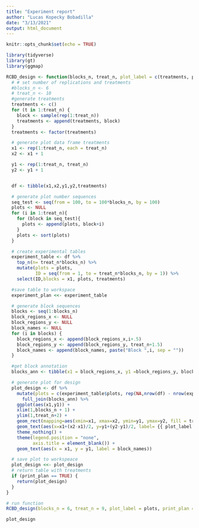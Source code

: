 ```yaml
---
title: "Experiment report"
author: "Lucas Kopecky Bobadilla"
date: "3/13/2021"
output: html_document
---
```


```r
knitr::opts_chunk$set(echo = TRUE)
```

```r
library(tidyverse)
library(gt)
library(ggmap)
```


```r
RCBD_design <- function(blocks_n, treat_n, plot_label = c(treatments, plots), print_plan = TRUE){
  # # set number of replications and treatments
  #blocks_n <- 6
  # treat_n <- 10
  #generate treatments
  treatments <- c()
  for (t in 1:treat_n) {
    block <- sample(rep(1:treat_n))
    treatments <- append(treatments, block)
  }
  treatments <- factor(treatments)

  # generate plot data frame treatments
  x1 <- rep(1:treat_n, each = treat_n)
  x2 <- x1 + 1

  y1 <- rep(1:treat_n, treat_n)
  y2 <- y1 + 1


  df <- tibble(x1,x2,y1,y2,treatments)

  # generate plot number sequences
  seq_test <- seq(from = 100, to = 100*blocks_n, by = 100)
  plots <- NULL
  for (i in 1:treat_n){
    for (block in seq_test){
      plots <- append(plots, block+i)
    }
    plots <- sort(plots)
  }

  # create experimental tables
  experiment_table <- df %>%
    top_n(n= treat_n*blocks_n) %>%
    mutate(plots = plots,
           ID = seq(from = 1, to = treat_n*blocks_n, by = 1)) %>%
    select(ID,blocks = x1, plots, treatments)

  #save table to workspace
  experiment_plan <<- experiment_table

  # generate block sequences
  blocks <- seq(1:blocks_n)
  block_regions_x <- NULL
  block_regions_y <- NULL
  block_names <- NULL
  for (i in blocks) {
    block_regions_x <- append(block_regions_x,i+.5)
    block_regions_y <- append(block_regions_y, treat_n+1.5)
    block_names <- append(block_names, paste("Block ",i, sep = ""))
  }

  #get block annotation
  blocks_ann <- tibble(x1 = block_regions_x, y1 =block_regions_y, block_names)

  # generate plot for design
  plot_design <- df %>%
    mutate(plots = c(experiment_table$plots, rep(NA,nrow(df) - nrow(experiment_table)))) %>%
      full_join(blocks_ann) %>%
    ggplot(aes(x1,y1)) +
    xlim(1,blocks_n + 1) +
    ylim(1,treat_n+2) +
    geom_rect(mapping=aes(xmin=x1, xmax=x2, ymin=y1, ymax=y2, fill = treatments), alpha = 0.2, color = "black") +
    geom_text(aes(x=x1+(x2-x1)/2, y=y1+(y2-y1)/2, label= {{ plot_label }} ), size=4) +
    theme_nothing() +
    theme(legend.position = "none",
          axis.title = element_blank()) +
    geom_text(aes(x = x1, y = y1, label = block_names))

  # save plot to workspeace
  plot_design <<- plot_design
  # return table with treatments
  if (print_plan == TRUE) {
    return(plot_design)
  }
}

# run function
RCBD_design(blocks_n = 6, treat_n = 9, plot_label = plots, print_plan = FALSE)
```

```r
plot_design


```

